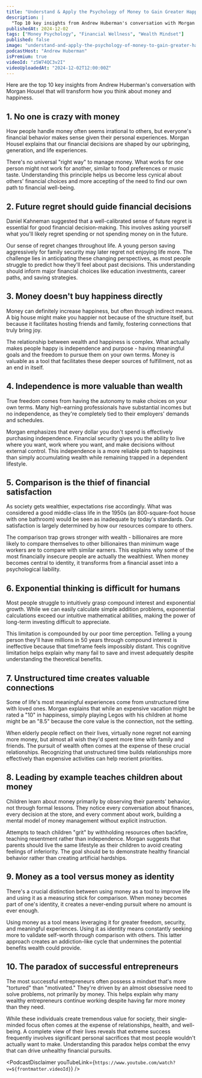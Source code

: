 ```yaml
---
title: "Understand & Apply the Psychology of Money to Gain Greater Happiness | Morgan Housel"
description: |
  "Top 10 key insights from Andrew Huberman's conversation with Morgan Housel that will transform how you think about money and happiness."
publishedAt: 2024-12-02
tags: ["Money Psychology", "Financial Wellness", "Wealth Mindset"]
published: false
image: "understand-and-apply-the-psychology-of-money-to-gain-greater-happiness-morgan-housel.jpg"
podcastHost: "Andrew Huberman"
isPremium: true
videoId: "z5W74QC3v2I"
videoUploadedAt: "2024-12-02T12:00:00Z"
---
```



<PodcastSummaryPageLayout frontmatter={frontmatter}>

Here are the top 10 key insights from Andrew Huberman's conversation with Morgan Housel that will transform how you think about money and happiness.

## 1. No one is crazy with money

How people handle money often seems irrational to others, but everyone's financial behavior makes sense given their personal experiences. Morgan Housel explains that our financial decisions are shaped by our upbringing, generation, and life experiences.

There's no universal "right way" to manage money. What works for one person might not work for another, similar to food preferences or music taste. Understanding this principle helps us become less cynical about others' financial choices and more accepting of the need to find our own path to financial well-being.

## 2. Future regret should guide financial decisions

Daniel Kahneman suggested that a well-calibrated sense of future regret is essential for good financial decision-making. This involves asking yourself what you'll likely regret spending or not spending money on in the future.

Our sense of regret changes throughout life. A young person saving aggressively for family security may later regret not enjoying life more. The challenge lies in anticipating these changing perspectives, as most people struggle to predict how they'll feel about past decisions. This understanding should inform major financial choices like education investments, career paths, and saving strategies.

## 3. Money doesn't buy happiness directly

Money can definitely increase happiness, but often through indirect means. A big house might make you happier not because of the structure itself, but because it facilitates hosting friends and family, fostering connections that truly bring joy.

The relationship between wealth and happiness is complex. What actually makes people happy is independence and purpose - having meaningful goals and the freedom to pursue them on your own terms. Money is valuable as a tool that facilitates these deeper sources of fulfillment, not as an end in itself.

## 4. Independence is more valuable than wealth

True freedom comes from having the autonomy to make choices on your own terms. Many high-earning professionals have substantial incomes but no independence, as they're completely tied to their employers' demands and schedules.

Morgan emphasizes that every dollar you don't spend is effectively purchasing independence. Financial security gives you the ability to live where you want, work where you want, and make decisions without external control. This independence is a more reliable path to happiness than simply accumulating wealth while remaining trapped in a dependent lifestyle.

## 5. Comparison is the thief of financial satisfaction

As society gets wealthier, expectations rise accordingly. What was considered a good middle-class life in the 1950s (an 800-square-foot house with one bathroom) would be seen as inadequate by today's standards. Our satisfaction is largely determined by how our resources compare to others.

The comparison trap grows stronger with wealth - billionaires are more likely to compare themselves to other billionaires than minimum wage workers are to compare with similar earners. This explains why some of the most financially insecure people are actually the wealthiest. When money becomes central to identity, it transforms from a financial asset into a psychological liability.

## 6. Exponential thinking is difficult for humans

Most people struggle to intuitively grasp compound interest and exponential growth. While we can easily calculate simple addition problems, exponential calculations exceed our intuitive mathematical abilities, making the power of long-term investing difficult to appreciate.

This limitation is compounded by our poor time perception. Telling a young person they'll have millions in 50 years through compound interest is ineffective because that timeframe feels impossibly distant. This cognitive limitation helps explain why many fail to save and invest adequately despite understanding the theoretical benefits.

## 7. Unstructured time creates valuable connections

Some of life's most meaningful experiences come from unstructured time with loved ones. Morgan explains that while an expensive vacation might be rated a "10" in happiness, simply playing Legos with his children at home might be an "8.5" because the core value is the connection, not the setting.

When elderly people reflect on their lives, virtually none regret not earning more money, but almost all wish they'd spent more time with family and friends. The pursuit of wealth often comes at the expense of these crucial relationships. Recognizing that unstructured time builds relationships more effectively than expensive activities can help reorient priorities.

## 8. Leading by example teaches children about money

Children learn about money primarily by observing their parents' behavior, not through formal lessons. They notice every conversation about finances, every decision at the store, and every comment about work, building a mental model of money management without explicit instruction.

Attempts to teach children "grit" by withholding resources often backfire, teaching resentment rather than independence. Morgan suggests that parents should live the same lifestyle as their children to avoid creating feelings of inferiority. The goal should be to demonstrate healthy financial behavior rather than creating artificial hardships.

## 9. Money as a tool versus money as identity

There's a crucial distinction between using money as a tool to improve life and using it as a measuring stick for comparison. When money becomes part of one's identity, it creates a never-ending pursuit where no amount is ever enough.

Using money as a tool means leveraging it for greater freedom, security, and meaningful experiences. Using it as identity means constantly seeking more to validate self-worth through comparison with others. This latter approach creates an addiction-like cycle that undermines the potential benefits wealth could provide.

## 10. The paradox of successful entrepreneurs

The most successful entrepreneurs often possess a mindset that's more "tortured" than "motivated." They're driven by an almost obsessive need to solve problems, not primarily by money. This helps explain why many wealthy entrepreneurs continue working despite having far more money than they need.

While these individuals create tremendous value for society, their single-minded focus often comes at the expense of relationships, health, and well-being. A complete view of their lives reveals that extreme success frequently involves significant personal sacrifices that most people wouldn't actually want to make. Understanding this paradox helps combat the envy that can drive unhealthy financial pursuits.

<PodcastDisclaimer
  youTubeLink={`https://www.youtube.com/watch?v=${frontmatter.videoId}`}
/>

</PodcastSummaryPageLayout>
